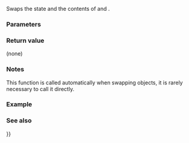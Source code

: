 {{cpp/io/basic_filebuf/title|swap}}
{{cpp/io/basic_filebuf/navbar}}
{{dcl begin}}
{{dcl|since=c++11|
void swap( std::basic_filebuf&amp; rhs );
}}
{{dcl end}}

Swaps the state and the contents of {{c|*this}} and {{c|rhs}}.

===Parameters===
{{par begin}}
{{par|rhs|another {{tt|basic_filebuf}}}}
{{par end}}

===Return value===
(none)

===Notes===
This function is called automatically when swapping {{lc|std::fstream}} objects, it is rarely necessary to call it directly.

===Example===
{{example
|code=
#include &lt;fstream&gt;
#include &lt;iostream&gt;
#include &lt;string&gt;
 
int main()
{
    std::ifstream fin("test.in"); // read-only
    std::ofstream fout("test.out"); // write-only

    std::string s;
    getline(fin, s);
    std::cout &lt;&lt; s &lt;&lt; '\n'; // outputs the first line of test.in

    fin.rdbuf()-&gt;swap(*fout.rdbuf()); //swap the underlying buffers

    getline(fin, s); // fails: cannot read from a write-only filebuf
    std::cout &lt;&lt; s &lt;&lt; '\n'; // prints empty line
}
}}

===See also===
{{dsc begin}}
{{dsc inc|cpp/io/basic_filebuf/dsc operator{{=}}}}
{{dsc inc|cpp/io/basic_filebuf/dsc swap2}}
{{dsc inc|cpp/io/basic_fstream/dsc swap|basic_fstream}}
{{dsc end}}

{{langlinks|de|es|fr|it|ja|pt|ru|zh}}